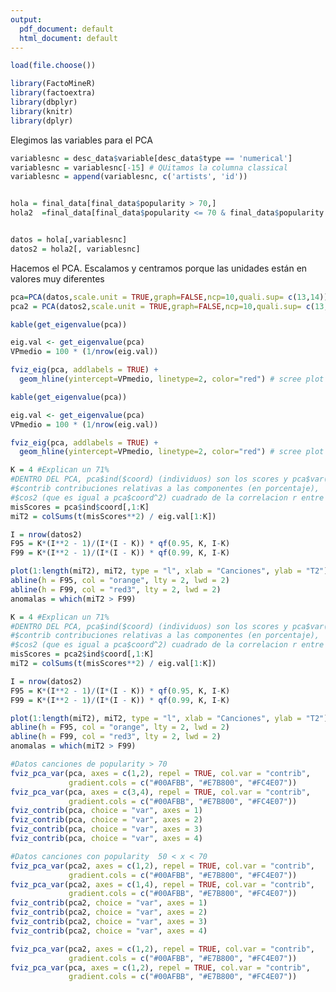 ---
output:
  pdf_document: default
  html_document: default
---
```{r}
load(file.choose())
```

```{r}
library(FactoMineR)
library(factoextra)
library(dbplyr)
library(knitr)
library(dplyr)


```
Elegimos las variables para el PCA
```{r}
variablesnc = desc_data$variable[desc_data$type == 'numerical']
variablesnc = variablesnc[-15] # QUitamos la columna classical
variablesnc = append(variablesnc, c('artists', 'id'))


hola = final_data[final_data$popularity > 70,]
hola2  =final_data[final_data$popularity <= 70 & final_data$popularity > 60,]


datos = hola[,variablesnc]
datos2 = hola2[, variablesnc]
```


Hacemos el PCA. Escalamos y centramos porque las unidades están en valores muy diferentes
```{r}
pca=PCA(datos,scale.unit = TRUE,graph=FALSE,ncp=10,quali.sup= c(13,14))
pca2 = PCA(datos2,scale.unit = TRUE,graph=FALSE,ncp=10,quali.sup= c(13,14))
```

```{r}
kable(get_eigenvalue(pca))

eig.val <- get_eigenvalue(pca)
VPmedio = 100 * (1/nrow(eig.val))

fviz_eig(pca, addlabels = TRUE) +
  geom_hline(yintercept=VPmedio, linetype=2, color="red") # scree plot
```

```{r}
kable(get_eigenvalue(pca))

eig.val <- get_eigenvalue(pca)
VPmedio = 100 * (1/nrow(eig.val))

fviz_eig(pca, addlabels = TRUE) +
  geom_hline(yintercept=VPmedio, linetype=2, color="red") # scree plot
```



```{r T2, fig.width=5, fig.height=5}
K = 4 #Explican un 71%
#DENTRO DEL PCA, pca$ind($coord) (individuos) son los scores y pca$var($coord) son los loadings (multiplicados por la raiz cuadrada del valor propio), 
#$contrib contribuciones relativas a las componentes (en porcentaje), 
#$cos2 (que es igual a pca$coord^2) cuadrado de la correlacion r entre la componente principal y la variable. Mirar pdf de práctica 1
misScores = pca$ind$coord[,1:K]
miT2 = colSums(t(misScores**2) / eig.val[1:K])

I = nrow(datos2)
F95 = K*(I**2 - 1)/(I*(I - K)) * qf(0.95, K, I-K)
F99 = K*(I**2 - 1)/(I*(I - K)) * qf(0.99, K, I-K)

plot(1:length(miT2), miT2, type = "l", xlab = "Canciones", ylab = "T2")
abline(h = F95, col = "orange", lty = 2, lwd = 2)
abline(h = F99, col = "red3", lty = 2, lwd = 2)
anomalas = which(miT2 > F99)
```


```{r T2, fig.width=5, fig.height=5}
K = 4 #Explican un 71%
#DENTRO DEL PCA, pca$ind($coord) (individuos) son los scores y pca$var($coord) son los loadings (multiplicados por la raiz cuadrada del valor propio), 
#$contrib contribuciones relativas a las componentes (en porcentaje), 
#$cos2 (que es igual a pca$coord^2) cuadrado de la correlacion r entre la componente principal y la variable. Mirar pdf de práctica 1
misScores = pca2$ind$coord[,1:K]
miT2 = colSums(t(misScores**2) / eig.val[1:K])

I = nrow(datos2)
F95 = K*(I**2 - 1)/(I*(I - K)) * qf(0.95, K, I-K)
F99 = K*(I**2 - 1)/(I*(I - K)) * qf(0.99, K, I-K)

plot(1:length(miT2), miT2, type = "l", xlab = "Canciones", ylab = "T2")
abline(h = F95, col = "orange", lty = 2, lwd = 2)
abline(h = F99, col = "red3", lty = 2, lwd = 2)
anomalas = which(miT2 > F99)
```


```{r}
#Datos canciones de popularity > 70
fviz_pca_var(pca, axes = c(1,2), repel = TRUE, col.var = "contrib",
             gradient.cols = c("#00AFBB", "#E7B800", "#FC4E07"))
fviz_pca_var(pca, axes = c(3,4), repel = TRUE, col.var = "contrib",
             gradient.cols = c("#00AFBB", "#E7B800", "#FC4E07"))
fviz_contrib(pca, choice = "var", axes = 1)
fviz_contrib(pca, choice = "var", axes = 2)
fviz_contrib(pca, choice = "var", axes = 3)
fviz_contrib(pca, choice = "var", axes = 4)

```










```{r}
#Datos canciones con popularity  50 < x < 70
fviz_pca_var(pca2, axes = c(1,2), repel = TRUE, col.var = "contrib",
             gradient.cols = c("#00AFBB", "#E7B800", "#FC4E07"))
fviz_pca_var(pca2, axes = c(1,4), repel = TRUE, col.var = "contrib",
             gradient.cols = c("#00AFBB", "#E7B800", "#FC4E07"))
fviz_contrib(pca2, choice = "var", axes = 1)
fviz_contrib(pca2, choice = "var", axes = 2)
fviz_contrib(pca2, choice = "var", axes = 3)
fviz_contrib(pca2, choice = "var", axes = 4)

```



```{r}

fviz_pca_var(pca2, axes = c(1,2), repel = TRUE, col.var = "contrib",
             gradient.cols = c("#00AFBB", "#E7B800", "#FC4E07"))
fviz_pca_var(pca, axes = c(1,2), repel = TRUE, col.var = "contrib",
             gradient.cols = c("#00AFBB", "#E7B800", "#FC4E07"))
```







